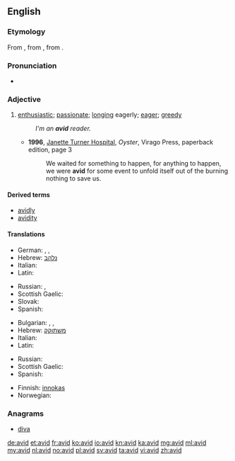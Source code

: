 ==English==

===Etymology===
From {{etyl|fr|en}} {{term|avide|lang=fr}}, from {{etyl|la|en}} {{term|avidus||eager, desirous; greedy|lang=la}}, from {{term|aveo|aveō|wish, desire, long for, crave|lang=la}}.

===Pronunciation===
* {{IPA|/ævɪd/|/ævəd/|lang=en}}

===Adjective===
{{en-adj}}

# [[enthusiastic]]; [[passionate]]; [[long]]ing eagerly; [[eager]]; [[greedy]]
#: ''I'm an '''avid''' reader.''
#* '''1996''', [[w:Janette Turner Hospital|Janette Turner Hospital]], ''Oyster'', Virago Press, paperback edition, page 3
#*: We waited for something to happen, for anything to happen, we were '''avid''' for some event to unfold itself out of the burning nothing to save us.

====Derived terms====
* [[avidly]]
* [[avidity]]

====Translations====
{{trans-top|enthusiastic; passionate}}
* German: {{t-|de|passioniert}},  {{t+|de|begeistert}},  {{t+|de|eifrig}}
* Hebrew: [[נלהב]]
* Italian: {{t+|it|bramoso}}
* Latin: {{t+|la|avidus}}
{{trans-mid}}
* Russian: {{t+|ru|заядлый|tr=zajádlyj}}, {{t+|ru|страстный|tr=strástnyj}}
* Scottish Gaelic: {{t-|gd|gionach}}
* Slovak: {{t-|sk|nadšený|m}}
* Spanish: {{t+|es|ávido}}
{{trans-bottom}}

{{trans-top|longing eagerly; eager; greedy}}
* Bulgarian: {{t+|bg|алчен}},  {{t+|bg|лаком}},  {{t+|bg|ненаситен}}
* Hebrew: [[משתוקק]]
* Italian: {{t+|it|avido}}
* Latin: {{t+|la|avidus}}
{{trans-mid}}
* Russian: {{t+|ru|алчный|tr=álčnyj}}
* Scottish Gaelic: {{t-|gd|gionach}}
* Spanish: {{t+|es|ávido}}
{{trans-bottom}}

{{checktrans-top}}
* Finnish: [[innokas]]
* Norwegian: {{t-|no|ivrig}}
{{trans-mid}}
{{trans-bottom}}

===Anagrams===
* [[diva#English|diva]]

[[de:avid]]
[[et:avid]]
[[fr:avid]]
[[ko:avid]]
[[io:avid]]
[[kn:avid]]
[[ka:avid]]
[[mg:avid]]
[[ml:avid]]
[[my:avid]]
[[nl:avid]]
[[no:avid]]
[[pl:avid]]
[[sv:avid]]
[[ta:avid]]
[[vi:avid]]
[[zh:avid]]